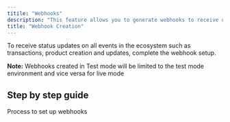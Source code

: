 ```yaml
---
titile: "Webhooks"
description: "This feature allows you to generate webhooks to receive updates on all critical events"
title: "Webhook Creation"
---
```


To receive status updates on all events in the ecosystem such as transactions, product creation and updates, complete the webhook setup.

**Note:** Webhooks created in Test mode will be limited to the test mode environment and vice versa for live mode

## Step by step guide

<Card title="Webhooks Creation" horizontal icon="webhook" href="/guides/webhook-setup">Process to set up webhooks</Card>